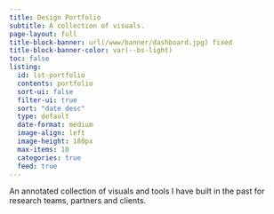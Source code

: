 ```yaml
---
title: Design Portfolio
subtitle: A collection of visuals.
page-layout: full
title-block-banner: url(/www/banner/dashboard.jpg) fixed
title-block-banner-color: var(--bs-light)
toc: false
listing:
  id: lst-portfolio
  contents: portfolio
  sort-ui: false
  filter-ui: true
  sort: "date desc"
  type: default
  date-format: medium
  image-align: left
  image-height: 180px
  max-items: 10
  categories: true
  feed: true
---
```


::: {.column-page .mt-3}

An annotated collection of visuals and tools I have built in the past for research teams, partners and clients.

::: {#lst-portfolio .mt-3}
:::
:::


